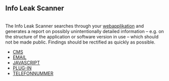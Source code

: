 == Info Leak Scanner ==
<br />

The Info Leak Scanner searches through your [[Webanwendung|webapplikation]] and generates a report on possibly unintentionally detailed information – e.g. on the structure of the application or software version in use – which should not be made public. Findings should be rectified as quickly as possible.<br />

*[[Content-Management-System-Found/EN|CMS]]<br />
*[[Email-Address-Found/EN|EMAIL]]<br />
*[[JavaScript-Vulnerability/EN|JAVASCRIPT]]<br />
*[[Plugin-Found/EN|PLUG-IN]]<br />
*[[Phone-Number-Found/EN|TELEFONNUMMER]]
